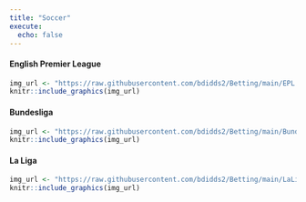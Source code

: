 ---
title: "Soccer"
execute:
  echo: false
---

#### English Premier League

```{r}
img_url <- "https://raw.githubusercontent.com/bdidds2/Betting/main/EPL.png"
knitr::include_graphics(img_url)
```

#### Bundesliga

```{r}
img_url <- "https://raw.githubusercontent.com/bdidds2/Betting/main/Bundesliga.png"
knitr::include_graphics(img_url)
```

#### La Liga

```{r}
img_url <- "https://raw.githubusercontent.com/bdidds2/Betting/main/LaLiga.png"
knitr::include_graphics(img_url)
```
